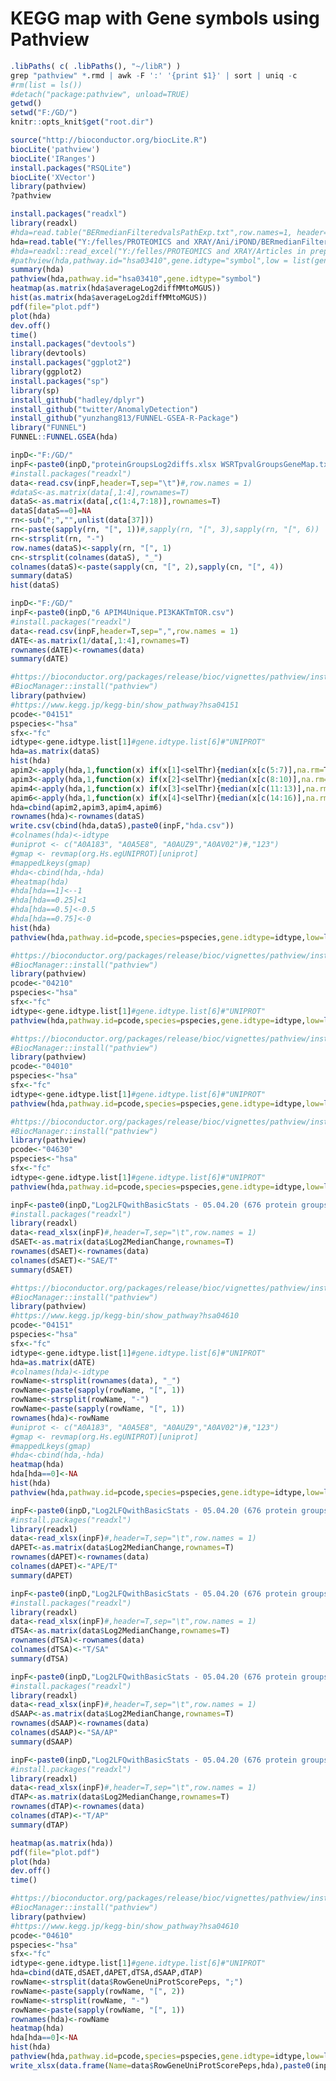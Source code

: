KEGG map with Gene symbols using Pathview
========================================================

```{r setup}
.libPaths( c( .libPaths(), "~/libR") )
grep "pathview" *.rmd | awk -F ':' '{print $1}' | sort | uniq -c
#rm(list = ls())
#detach("package:pathview", unload=TRUE)
getwd()
setwd("F:/GD/")
knitr::opts_knit$get("root.dir") 
```

```{r install libraries and setup}
source("http://bioconductor.org/biocLite.R")
biocLite('pathview')
biocLite('IRanges')
install.packages("RSQLite")
biocLite('XVector')
library(pathview)
?pathview
```



```{r cluster xlsx}
install.packages("readxl")
library(readxl)
#hda=read.table("BERmedianFilteredvalsPathExp.txt",row.names=1, header=T)
hda=read.table("Y:/felles/PROTEOMICS and XRAY/Ani/iPOND/BERmedianFilteredvalsPathExp.txt",row.names=1, header=T)
#hda=readxl::read_excel("Y:/felles/PROTEOMICS and XRAY/Articles in prep/Myeloma versus MGUS/MyelomaProjectB1B2combineTTpermcorr.xlsx")
#pathview(hda,pathway.id="hsa03410",gene.idtype="symbol",low = list(gene = "yellow"), mid = list(gene = "white"), high = list(gene = "orange"),bins = list(gene = 10),node.sum="sum", both.dirs=list(gene=T),limit=list(gene=1),na.col="transparent")
summary(hda)
pathview(hda,pathway.id="hsa03410",gene.idtype="symbol")
heatmap(as.matrix(hda$averageLog2diffMMtoMGUS))
hist(as.matrix(hda$averageLog2diffMMtoMGUS))
pdf(file="plot.pdf")
plot(hda)
dev.off()
time()
install.packages("devtools")
library(devtools)
install.packages("ggplot2")
library(ggplot2)
install.packages("sp")
library(sp)
install_github("hadley/dplyr")
install_github("twitter/AnomalyDetection")
install_github("yunzhang813/FUNNEL-GSEA-R-Package")
library("FUNNEL")
FUNNEL::FUNNEL.GSEA(hda)
```

```{r data}
inpD<-"F:/GD/"
inpF<-paste0(inpD,"proteinGroupsLog2diffs.xlsx WSRTpvalGroupsGeneMap.txt")
#install.packages("readxl")
data<-read.csv(inpF,header=T,sep="\t")#,row.names = 1)
#dataS<-as.matrix(data[,1:4],rownames=T)
dataS<-as.matrix(data[,c(1:4,7:18)],rownames=T)
dataS[dataS==0]=NA
rn<-sub(";","",unlist(data[37]))
rn<-paste(sapply(rn, "[", 1))#,sapply(rn, "[", 3),sapply(rn, "[", 6))
rn<-strsplit(rn, "-")
row.names(dataS)<-sapply(rn, "[", 1)
cn<-strsplit(colnames(dataS), "_")
colnames(dataS)<-paste(sapply(cn, "[", 2),sapply(cn, "[", 4))
summary(dataS)
hist(dataS)
```

```{r data-AT/E}
inpD<-"F:/GD/"
inpF<-paste0(inpD,"6 APIM4Unique.PI3KAKTmTOR.csv")
#install.packages("readxl")
data<-read.csv(inpF,header=T,sep=",",row.names = 1)
dATE<-as.matrix(1/data[,1:4],rownames=T)
rownames(dATE)<-rownames(data)
summary(dATE)
```

```{r pathview-PI3KAKT}
#https://bioconductor.org/packages/release/bioc/vignettes/pathview/inst/doc/pathview.pdf
#BiocManager::install("pathview")
library(pathview)
#https://www.kegg.jp/kegg-bin/show_pathway?hsa04151
pcode<-"04151"
pspecies<-"hsa"
sfx<-"fc"
idtype<-gene.idtype.list[1]#gene.idtype.list[6]#"UNIPROT"
hda=as.matrix(dataS)
hist(hda)
apim2<-apply(hda,1,function(x) if(x[1]<selThr){median(x[c(5:7)],na.rm=T)} else{NA})
apim3<-apply(hda,1,function(x) if(x[2]<selThr){median(x[c(8:10)],na.rm=T)} else{NA})
apim4<-apply(hda,1,function(x) if(x[3]<selThr){median(x[c(11:13)],na.rm=T)} else{NA})
apim6<-apply(hda,1,function(x) if(x[4]<selThr){median(x[c(14:16)],na.rm=T)} else{NA})
hda=cbind(apim2,apim3,apim4,apim6)
rownames(hda)<-rownames(dataS)
write.csv(cbind(hda,dataS),paste0(inpF,"hda.csv"))
#colnames(hda)<-idtype
#uniprot <- c("A0A183", "A0A5E8", "A0AUZ9","A0AV02")#,"123")
#gmap <- revmap(org.Hs.egUNIPROT)[uniprot]
#mappedLkeys(gmap)
#hda<-cbind(hda,-hda)
#heatmap(hda)
#hda[hda==1]<--1
#hda[hda==0.25]<1
#hda[hda==0.5]<-0.5
#hda[hda==0.75]<-0
hist(hda)
pathview(hda,pathway.id=pcode,species=pspecies,gene.idtype=idtype,low=list(gene="blue"),mid=list(gene="white"),high=list(gene="red"),both.dirs=list(gene=T),na.col="transparent",out=sfx)
```

```{r pathview-apoptosis}
#https://bioconductor.org/packages/release/bioc/vignettes/pathview/inst/doc/pathview.pdf
#BiocManager::install("pathview")
library(pathview)
pcode<-"04210"
pspecies<-"hsa"
sfx<-"fc"
idtype<-gene.idtype.list[1]#gene.idtype.list[6]#"UNIPROT"
pathview(hda,pathway.id=pcode,species=pspecies,gene.idtype=idtype,low=list(gene="blue"),mid=list(gene="white"),high=list(gene="red"),both.dirs=list(gene=T),na.col="transparent",out=sfx)
```

```{r pathview-mapk}
#https://bioconductor.org/packages/release/bioc/vignettes/pathview/inst/doc/pathview.pdf
#BiocManager::install("pathview")
library(pathview)
pcode<-"04010"
pspecies<-"hsa"
sfx<-"fc"
idtype<-gene.idtype.list[1]#gene.idtype.list[6]#"UNIPROT"
pathview(hda,pathway.id=pcode,species=pspecies,gene.idtype=idtype,low=list(gene="blue"),mid=list(gene="white"),high=list(gene="red"),both.dirs=list(gene=T),na.col="transparent",out=sfx)
```

```{r pathview-jakstat}
#https://bioconductor.org/packages/release/bioc/vignettes/pathview/inst/doc/pathview.pdf
#BiocManager::install("pathview")
library(pathview)
pcode<-"04630"
pspecies<-"hsa"
sfx<-"fc"
idtype<-gene.idtype.list[1]#gene.idtype.list[6]#"UNIPROT"
pathview(hda,pathway.id=pcode,species=pspecies,gene.idtype=idtype,low=list(gene="blue"),mid=list(gene="white"),high=list(gene="red"),both.dirs=list(gene=T),na.col="transparent",out=sfx)
```


```{r data-SAE/T}
inpF<-paste0(inpD,"Log2LFQwithBasicStats - 05.04.20 (676 protein groups) - to Animesh.xlsxLFQ.intensity.16wTestBHgrp.xlsx")
#install.packages("readxl")
library(readxl)
data<-read_xlsx(inpF)#,header=T,sep="\t",row.names = 1)
dSAET<-as.matrix(data$Log2MedianChange,rownames=T)
rownames(dSAET)<-rownames(data)
colnames(dSAET)<-"SAE/T"
summary(dSAET)
```
```{r pathview}
#https://bioconductor.org/packages/release/bioc/vignettes/pathview/inst/doc/pathview.pdf
#BiocManager::install("pathview")
library(pathview)
#https://www.kegg.jp/kegg-bin/show_pathway?hsa04610
pcode<-"04151"
pspecies<-"hsa"
sfx<-"fc"
idtype<-gene.idtype.list[1]#gene.idtype.list[6]#"UNIPROT"
hda=as.matrix(dATE)
#colnames(hda)<-idtype
rowName<-strsplit(rownames(data), "_")
rowName<-paste(sapply(rowName, "[", 1))
rowName<-strsplit(rowName, "-")
rowName<-paste(sapply(rowName, "[", 1))
rownames(hda)<-rowName
#uniprot <- c("A0A183", "A0A5E8", "A0AUZ9","A0AV02")#,"123")
#gmap <- revmap(org.Hs.egUNIPROT)[uniprot]
#mappedLkeys(gmap)
#hda<-cbind(hda,-hda)
heatmap(hda)
hda[hda==0]<-NA
hist(hda)
pathview(hda,pathway.id=pcode,species=pspecies,gene.idtype=idtype,low=list(gene="blue"),mid=list(gene="white"),high=list(gene="red"),both.dirs=list(gene=T),na.col="transparent",out=sfx)
```



```{r data-APE/T}
inpF<-paste0(inpD,"Log2LFQwithBasicStats - 05.04.20 (676 protein groups) - to Animesh.xlsxLFQ.intensity.19wTestBHgrp.xlsx")
#install.packages("readxl")
library(readxl)
data<-read_xlsx(inpF)#,header=T,sep="\t",row.names = 1)
dAPET<-as.matrix(data$Log2MedianChange,rownames=T)
rownames(dAPET)<-rownames(data)
colnames(dAPET)<-"APE/T"
summary(dAPET)
```

```{r data-T/SA}
inpF<-paste0(inpD,"Log2LFQwithBasicStats - 05.04.20 (676 protein groups) - to Animesh.xlsxLFQ.intensity.113wTestBHgrp.xlsx")
#install.packages("readxl")
library(readxl)
data<-read_xlsx(inpF)#,header=T,sep="\t",row.names = 1)
dTSA<-as.matrix(data$Log2MedianChange,rownames=T)
rownames(dTSA)<-rownames(data)
colnames(dTSA)<-"T/SA"
summary(dTSA)
```

```{r data-SA/AP}
inpF<-paste0(inpD,"Log2LFQwithBasicStats - 05.04.20 (676 protein groups) - to Animesh.xlsxLFQ.intensity.115wTestBHgrp.xlsx")
#install.packages("readxl")
library(readxl)
data<-read_xlsx(inpF)#,header=T,sep="\t",row.names = 1)
dSAAP<-as.matrix(data$Log2MedianChange,rownames=T)
rownames(dSAAP)<-rownames(data)
colnames(dSAAP)<-"SA/AP"
summary(dSAAP)
```

```{r data-T/AP}
inpF<-paste0(inpD,"Log2LFQwithBasicStats - 05.04.20 (676 protein groups) - to Animesh.xlsxLFQ.intensity.116wTestBHgrp.xlsx")
#install.packages("readxl")
library(readxl)
data<-read_xlsx(inpF)#,header=T,sep="\t",row.names = 1)
dTAP<-as.matrix(data$Log2MedianChange,rownames=T)
rownames(dTAP)<-rownames(data)
colnames(dTAP)<-"T/AP"
summary(dTAP)
```


```{r heatmap}
heatmap(as.matrix(hda))
pdf(file="plot.pdf")
plot(hda)
dev.off()
time()
```

```{r pathview-comb}
#https://bioconductor.org/packages/release/bioc/vignettes/pathview/inst/doc/pathview.pdf
#BiocManager::install("pathview")
library(pathview)
#https://www.kegg.jp/kegg-bin/show_pathway?hsa04610
pcode<-"04610"
pspecies<-"hsa"
sfx<-"fc"
idtype<-gene.idtype.list[1]#gene.idtype.list[6]#"UNIPROT"
hda=cbind(dATE,dSAET,dAPET,dTSA,dSAAP,dTAP)
rowName<-strsplit(data$RowGeneUniProtScorePeps, ";")
rowName<-paste(sapply(rowName, "[", 2))
rowName<-strsplit(rowName, "-")
rowName<-paste(sapply(rowName, "[", 1))
rownames(hda)<-rowName
heatmap(hda)
hda[hda==0]<-NA
hist(hda)
pathview(hda,pathway.id=pcode,species=pspecies,gene.idtype=idtype,low=list(gene="blue"),mid=list(gene="white"),high=list(gene="red"),both.dirs=list(gene=T),na.col="transparent",out=sfx)
write_xlsx(data.frame(Name=data$RowGeneUniProtScorePeps,hda),paste0(inpF,"wTestBHgrpComb.xlsx"))
```

